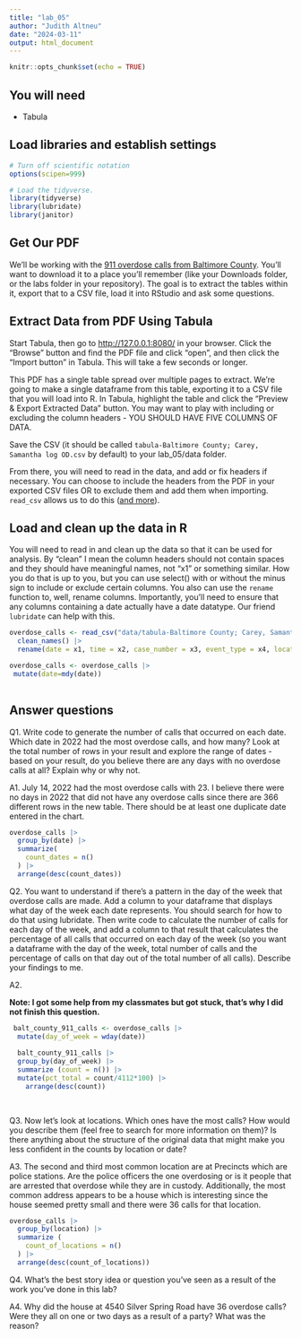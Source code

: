 ```yaml
---
title: "lab_05"
author: "Judith Altneu"
date: "2024-03-11"
output: html_document
---
```


```r
knitr::opts_chunk$set(echo = TRUE)
```

## You will need

-   Tabula

## Load libraries and establish settings

```r
# Turn off scientific notation
options(scipen=999)

# Load the tidyverse.
library(tidyverse)
library(lubridate)
library(janitor)

```

## Get Our PDF

We'll be working with the [911 overdose calls from Baltimore County](https://drive.google.com/file/d/1qkYuojGF_6WKFr5aNQxmewDzcKyOiJFr/view?usp=share_link). You'll want to download it to a place you'll remember (like your Downloads folder, or the labs folder in your repository). The goal is to extract the tables within it, export that to a CSV file, load it into RStudio and ask some questions.

## Extract Data from PDF Using Tabula

Start Tabula, then go to <http://127.0.0.1:8080/> in your browser. Click the "Browse" button and find the PDF file and click "open", and then click the "Import button" in Tabula. This will take a few seconds or longer.

This PDF has a single table spread over multiple pages to extract. We're going to make a single dataframe from this table, exporting it to a CSV file that you will load into R. In Tabula, highlight the table and click the "Preview & Export Extracted Data" button. You may want to play with including or excluding the column headers - YOU SHOULD HAVE FIVE COLUMNS OF DATA.

Save the CSV (it should be called `tabula-Baltimore County; Carey, Samantha log OD.csv` by default) to your lab_05/data folder.

From there, you will need to read in the data, and add or fix headers if necessary. You can choose to include the headers from the PDF in your exported CSV files OR to exclude them and add them when importing. `read_csv` allows us to do this ([and more](https://readr.tidyverse.org/reference/read_delim.html)).

## Load and clean up the data in R

You will need to read in and clean up the data so that it can be used for analysis. By "clean" I mean the column headers should not contain spaces and they should have meaningful names, not "x1" or something similar. How you do that is up to you, but you can use select() with or without the minus sign to include or exclude certain columns. You also can use the `rename` function to, well, rename columns. Importantly, you'll need to ensure that any columns containing a date actually have a date datatype. Our friend `lubridate` can help with this.

```r
overdose_calls <- read_csv("data/tabula-Baltimore County; Carey, Samantha log OD.csv" , col_names = FALSE) |>
  clean_names() |>
  rename(date = x1, time = x2, case_number = x3, event_type = x4, location = x5)

overdose_calls <- overdose_calls |>
 mutate(date=mdy(date))
  

```

## Answer questions

Q1. Write code to generate the number of calls that occurred on each date. Which date in 2022 had the most overdose calls, and how many? Look at the total number of rows in your result and explore the range of dates - based on your result, do you believe there are any days with no overdose calls at all? Explain why or why not.

A1. July 14, 2022 had the most overdose calls with 23. I believe there were no days in 2022 that did not have any overdose calls since there are 366 different rows in the new table. There should be at least one duplicate date entered in the chart.

```r
overdose_calls |>
  group_by(date) |>
  summarize(
    count_dates = n()
  ) |>
  arrange(desc(count_dates))
```

Q2. You want to understand if there's a pattern in the day of the week that overdose calls are made. Add a column to your dataframe that displays what day of the week each date represents. You should search for how to do that using lubridate. Then write code to calculate the number of calls for each day of the week, and add a column to that result that calculates the percentage of all calls that occurred on each day of the week (so you want a dataframe with the day of the week, total number of calls and the percentage of calls on that day out of the total number of all calls). Describe your findings to me.

A2.

**Note: I got some help from my classmates but got stuck, that's why I did not finish this question.**

```r
 balt_county_911_calls <- overdose_calls |> 
  mutate(day_of_week = wday(date)) 
  
  balt_county_911_calls |>
  group_by(day_of_week) |>
  summarize (count = n()) |>
  mutate(pct_total = count/4112*100) |>
    arrange(desc(count))
  
  
```

Q3. Now let's look at locations. Which ones have the most calls? How would you describe them (feel free to search for more information on them)? Is there anything about the structure of the original data that might make you less confident in the counts by location or date?

A3. The second and third most common location are at Precincts which are police stations. Are the police officers the one overdosing or is it people that are arrested that overdose while they are in custody. Additionally, the most common address appears to be a house which is interesting since the house seemed pretty small and there were 36 calls for that location.

```r
overdose_calls |>
  group_by(location) |>
  summarize (
    count_of_locations = n()
  ) |>
  arrange(desc(count_of_locations))
```

Q4. What's the best story idea or question you've seen as a result of the work you've done in this lab?

A4. Why did the house at 4540 Silver Spring Road have 36 overdose calls? Were they all on one or two days as a result of a party? What was the reason?
